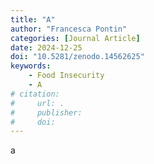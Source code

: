 ```yaml
---
title: "A"
author: "Francesca Pontin"
categories: [Journal Article]
date: 2024-12-25
doi: "10.5281/zenodo.14562625" 
keywords: 
    - Food Insecurity
    - A
# citation: 
#     url: .
#     publisher: 
#     doi: 
---
```

a